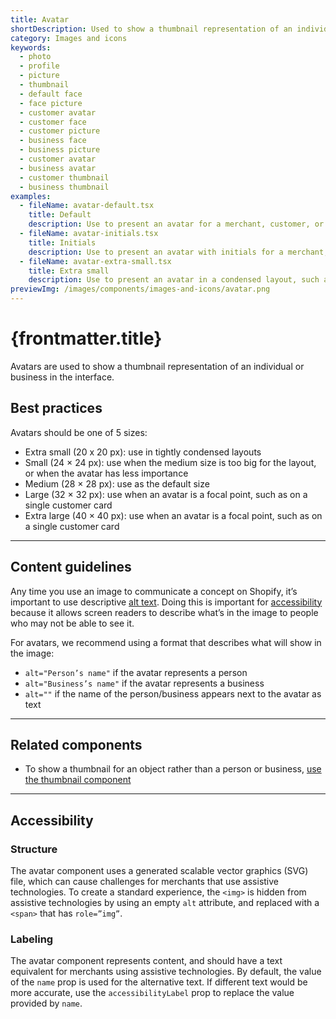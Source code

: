 ```yaml
---
title: Avatar
shortDescription: Used to show a thumbnail representation of an individual or business in the interface.
category: Images and icons
keywords:
  - photo
  - profile
  - picture
  - thumbnail
  - default face
  - face picture
  - customer avatar
  - customer face
  - customer picture
  - business face
  - business picture
  - customer avatar
  - business avatar
  - customer thumbnail
  - business thumbnail
examples:
  - fileName: avatar-default.tsx
    title: Default
    description: Use to present an avatar for a merchant, customer, or business.
  - fileName: avatar-initials.tsx
    title: Initials
    description: Use to present an avatar with initials for a merchant, customer, or business.
  - fileName: avatar-extra-small.tsx
    title: Extra small
    description: Use to present an avatar in a condensed layout, such as a data table cell or an action list item.
previewImg: /images/components/images-and-icons/avatar.png
---
```


# {frontmatter.title}

<Lede>

Avatars are used to show a thumbnail representation of an individual or business in the interface.

</Lede>

<Examples />

<Props componentName={frontmatter.title} />

## Best practices

Avatars should be one of 5 sizes:

- Extra small (20 x 20 px): use in tightly condensed layouts
- Small (24 × 24 px): use when the medium size is too big for the layout, or when the avatar has less importance
- Medium (28 × 28 px): use as the default size
- Large (32 × 32 px): use when an avatar is a focal point, such as on a single customer card
- Extra large (40 × 40 px): use when an avatar is a focal point, such as on a single customer card

---

## Content guidelines

Any time you use an image to communicate a concept on Shopify, it’s important to use descriptive [alt text](https://polaris.shopify.com/content/alternative-text). Doing this is important for [accessibility](https://polaris.shopify.com/foundations/accessibility) because it allows screen readers to describe what’s in the image to people who may not be able to see it.

For avatars, we recommend using a format that describes what will show in the image:

- `alt="Person’s name"` if the avatar represents a person
- `alt="Business’s name"` if the avatar represents a business
- `alt=""` if the name of the person/business appears next to the avatar as text

---

## Related components

- To show a thumbnail for an object rather than a person or business, [use the thumbnail component](https://polaris.shopify.com/components/thumbnail)

---

## Accessibility

### Structure

The avatar component uses a generated scalable vector graphics (SVG) file, which can cause challenges for merchants that use assistive technologies. To create a standard experience, the `<img>` is hidden from assistive technologies by using an empty `alt` attribute, and replaced with a `<span>` that has `role=”img”`.

### Labeling

The avatar component represents content, and should have a text equivalent for merchants using assistive technologies. By default, the value of the `name` prop is used for the alternative text. If different text would be more accurate, use the `accessibilityLabel` prop to replace the value provided by `name`.
